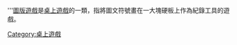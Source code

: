 {{Catnav|頁面分類|各種主題的頁面分類|類型|遊戲類型|桌上遊戲}}
{{catmore}}
'''[[圖版遊戲|圖版遊戲]]是[[桌上遊戲|桌上遊戲]]的一類，指將圖文符號畫在一大塊硬板上作為紀錄工具的遊戲。
{{Commonscat|Board games}}

[[Category:桌上遊戲|Category:桌上遊戲]]